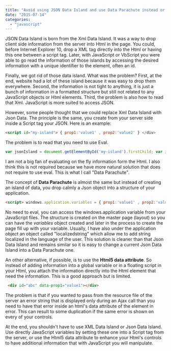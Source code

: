 ```yaml
---
title: "Avoid using JSON Data Island and use Data Parachute instead or Html Data"
date: "2015-07-14"
categories: 
  - "javascript"
---
```


JSON Data Island is born from the Xml Data Island. It was a way to drop client side information from the server into Html in the page. You could, before Internet Explorer 10, drop a XML tag directly into the Html or having this one between a script tag. Later, with JavaScript or VbScript you were able to go read the information of those islands by accessing the desired information with a unique identifier to the element, often an id.

Finally, we got rid of those data island. What was the problem? First, at the end, website had a lot of these island because it was easy to drop them everywhere. Second, the information is not tight to anything, it is just a bunch of information in a formatted structure but still not related to any JavaScript objects or Html elements. Third, the problem is also how to read that Xml. JavaScript is more suited to access JSON.

However, some people thought that we could replace Xml Data Island with Json Data. The principle is the same, you create from your server side inside a Script tag your JSON. Here is an example:


```html  
<script id="my-island"> { prop1:'value1' , prop2:'value2' } </div> 
``` 

The problem is to read that you need to use Eval.

```typescript
var jsonIsland = document.getElementById('my-island').firstChild; var information = eval('(' + jsonIsland.data + ')'); 
``` 


I am not a big fan of evaluating on the fly information form the Html. I also think this is not required because we have more natural solution that does not require to use eval. This is what I call "Data Parachute".

The concept of **Data Parachute** is almost the same but instead of creating an island of data, you drop calmly a Json object into a structure of your application.


```html  
<script> windows.application.variables = { prop1:'value1' , prop2:'value2' }; </script> 
```  

No need to eval, you can access the windows.application variable from your JavaScript files. The structure is created on the master page (layout) so you can have the _variables_ object created and later in the process to create the page fill up with your variable. Usually, I have also under the application object an object called "localizedstring" which allow me to add string localized in the language of the user. This solution is cleaner than that Json Data Island and remains similar so it is easy to change a current Json Data Island into a Data Parachute one.

An other alternative, if possible, is to use the **Html5 data attribute**. So instead of adding information into a global variable or in a floating script in your Html, you attach the information directly into the Html element that need the information. This is a good approach but is limited.


```html 
 <div id="abc" data-prop1="value1"></div> 
``` 

The problem is that if you wanted to pass from the resource file of the server an error string that is displayed only during an Ajax call than you need to have that error inside an html's data attribute of the element in error. This can result to some duplication if the same error is shown on every of your controls.

At the end, you shouldn't have to use XML Data Island or Json Data Island. Use directly JavaScript variables by setting these one into a Script tag from the server, or use the Html5 data attribute to enhance your Html's controls to have additional information that with JavaScript you will manipulate.
